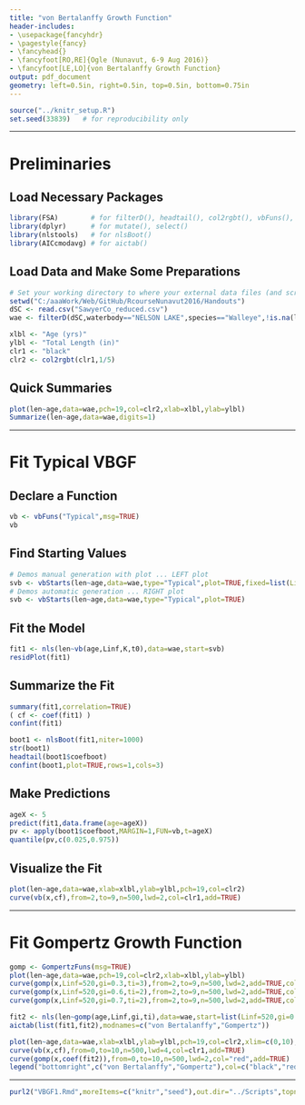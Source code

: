 ```yaml
---
title: "von Bertalanffy Growth Function"
header-includes:
- \usepackage{fancyhdr}
- \pagestyle{fancy}
- \fancyhead{}
- \fancyfoot[RO,RE]{Ogle (Nunavut, 6-9 Aug 2016)}
- \fancyfoot[LE,LO]{von Bertalanffy Growth Function}
output: pdf_document
geometry: left=0.5in, right=0.5in, top=0.5in, bottom=0.75in
---
```


```r
source("../knitr_setup.R")
set.seed(33839)   # for reproducibility only
```

----

# Preliminaries
## Load Necessary Packages
```r
library(FSA)        # for filterD(), headtail(), col2rgbt(), vbFuns(), vbStart()
library(dplyr)      # for mutate(), select()
library(nlstools)   # for nlsBoot()
library(AICcmodavg) # for aictab()
```

## Load Data and Make Some Preparations
```r
# Set your working directory to where your external data files (and scripts) are located.
setwd("C:/aaaWork/Web/GitHub/RcourseNunavut2016/Handouts")
dSC <- read.csv("SawyerCo_reduced.csv")
wae <- filterD(dSC,waterbody=="NELSON LAKE",species=="Walleye",!is.na(len),!is.na(age))
```
```r
xlbl <- "Age (yrs)"
ylbl <- "Total Length (in)"
clr1 <- "black"
clr2 <- col2rgbt(clr1,1/5)
```

## Quick Summaries
```r
plot(len~age,data=wae,pch=19,col=clr2,xlab=xlbl,ylab=ylbl)
Summarize(len~age,data=wae,digits=1)
```

----

\vspace{-24pt}
# Fit Typical VBGF
\vspace{-12pt}
## Declare a Function
\vspace{-12pt}
```r
vb <- vbFuns("Typical",msg=TRUE)
vb
```

\vspace{-16pt}
## Find Starting Values
\vspace{-12pt}
```r
# Demos manual generation with plot ... LEFT plot
svb <- vbStarts(len~age,data=wae,type="Typical",plot=TRUE,fixed=list(Linf=525,K=0.3,t0=0))
# Demos automatic generation ... RIGHT plot
svb <- vbStarts(len~age,data=wae,type="Typical",plot=TRUE)
```

## Fit the Model
\vspace{-12pt}
```r
fit1 <- nls(len~vb(age,Linf,K,t0),data=wae,start=svb)
residPlot(fit1)
```

## Summarize the Fit
\vspace{-12pt}
```r
summary(fit1,correlation=TRUE)
( cf <- coef(fit1) )
confint(fit1)
```

```r
boot1 <- nlsBoot(fit1,niter=1000)
str(boot1)
headtail(boot1$coefboot)
confint(boot1,plot=TRUE,rows=1,cols=3)
```

## Make Predictions
```r
ageX <- 5
predict(fit1,data.frame(age=ageX))
pv <- apply(boot1$coefboot,MARGIN=1,FUN=vb,t=ageX)
quantile(pv,c(0.025,0.975))
```

## Visualize the Fit
```r
plot(len~age,data=wae,xlab=xlbl,ylab=ylbl,pch=19,col=clr2)
curve(vb(x,cf),from=2,to=9,n=500,lwd=2,col=clr1,add=TRUE)
```

----

# Fit Gompertz Growth Function
```r
gomp <- GompertzFuns(msg=TRUE)
plot(len~age,data=wae,pch=19,col=clr2,xlab=xlbl,ylab=ylbl)
curve(gomp(x,Linf=520,gi=0.3,ti=3),from=2,to=9,n=500,lwd=2,add=TRUE,col="red")
curve(gomp(x,Linf=520,gi=0.6,ti=2),from=2,to=9,n=500,lwd=2,add=TRUE,col="blue")
curve(gomp(x,Linf=520,gi=0.7,ti=2),from=2,to=9,n=500,lwd=2,add=TRUE,col=clr1)
```
```r
fit2 <- nls(len~gomp(age,Linf,gi,ti),data=wae,start=list(Linf=520,gi=0.7,ti=2))
aictab(list(fit1,fit2),modnames=c("von Bertalanffy","Gompertz"))
```
```r
plot(len~age,data=wae,xlab=xlbl,ylab=ylbl,pch=19,col=clr2,xlim=c(0,10),ylim=c(0,550))
curve(vb(x,cf),from=0,to=10,n=500,lwd=4,col=clr1,add=TRUE)
curve(gomp(x,coef(fit2)),from=0,to=10,n=500,lwd=2,col="red",add=TRUE)
legend("bottomright",c("von Bertalanffy","Gompertz"),col=c("black","red"),lwd=2,bty="n",cex=0.8)
```


----

```r
purl2("VBGF1.Rmd",moreItems=c("knitr","seed"),out.dir="../Scripts",topnotes="Nunavut 6-9-Aug-16")
```
